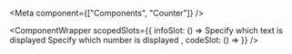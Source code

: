 
<Meta
    component={["Components", "Counter"]}
/>

<ComponentWrapper scopedSlots={{
  infoSlot: () => 
<PropsTable>
  <PropsTableRow value="label" type="String" required>
    Specify which text is displayed
  </PropsTableRow>
  <PropsTableRow value="value" type="Number" required>
    Specify which number is displayed
  </PropsTableRow>
</PropsTable>,
  codeSlot: () =>
<ExampleLoader example="Counter.tsx" />
}} />